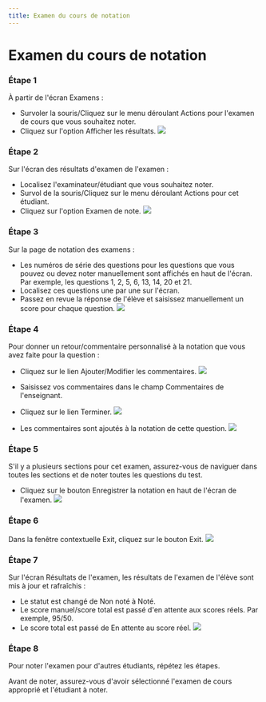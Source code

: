 ```yaml
--- 
title: Examen du cours de notation 
--- 
```




# Examen du cours de notation 

 ### Étape 1 
 À partir de l'écran Examens : 
 - Survoler la souris/Cliquez sur le menu déroulant Actions pour l'examen de cours que vous souhaitez noter. 
 - Cliquez sur l'option Afficher les résultats. 
 ![]( /img/ulearning/teacher/exam21.png) 
 
 ### Étape 2 
 Sur l'écran des résultats d'examen de l'examen : 
 - Localisez l'examinateur/étudiant que vous souhaitez noter. 
 - Survol de la souris/Cliquez sur le menu déroulant Actions pour cet étudiant. 
 - Cliquez sur l'option Examen de note. 
 ![]( /img/ulearning/teacher/exam22.png) 
 
 ### Étape 3 
 Sur la page de notation des examens : 
 - Les numéros de série des questions pour les questions que vous pouvez ou devez noter manuellement sont affichés en haut de l'écran. Par exemple, les questions 1, 2, 5, 6, 13, 14, 20 et 21. 
 - Localisez ces questions une par une sur l'écran. 
 - Passez en revue la réponse de l'élève et saisissez manuellement un score pour chaque question. 
 ![]( /img/ulearning/teacher/exam23.png) 
 
 ### Étape 4 
 Pour donner un retour/commentaire personnalisé à la notation que vous avez faite pour la question : 
 - Cliquez sur le lien Ajouter/Modifier les commentaires. 
 ![]( /img/ulearning/teacher/exam24.png) 
 
 - Saisissez vos commentaires dans le champ Commentaires de l'enseignant. 
 - Cliquez sur le lien Terminer. 
 ![]( /img/ulearning/teacher/exam25.png) 
 
 - Les commentaires sont ajoutés à la notation de cette question. 
 ![]( /img/ulearning/teacher/exam26.png) 
 
 ### Étape 5 
 S'il y a plusieurs sections pour cet examen, assurez-vous de naviguer dans toutes les sections et de noter toutes les questions du test. 
 - Cliquez sur le bouton Enregistrer la notation en haut de l'écran de l'examen. 
 ![]( /img/ulearning/teacher/exam27.png) 
 
 ### Étape 6 
 Dans la fenêtre contextuelle Exit, cliquez sur le bouton Exit. 
 ![]( /img/ulearning/teacher/exam28.png) 
 
 ### Étape 7 
 Sur l'écran Résultats de l'examen, les résultats de l'examen de l'élève sont mis à jour et rafraîchis : 
 - Le statut est changé de Non noté à Noté. 
 - Le score manuel/score total est passé d'en attente aux scores réels. Par exemple, 95/50. 
 - Le score total est passé de En attente au score réel. 
 ![]( /img/ulearning/teacher/exam29.png) 
 
 ### Étape 8 
 Pour noter l'examen pour d'autres étudiants, répétez les étapes. 
 
 Avant de noter, assurez-vous d'avoir sélectionné l'examen de cours approprié et l'étudiant à noter.
